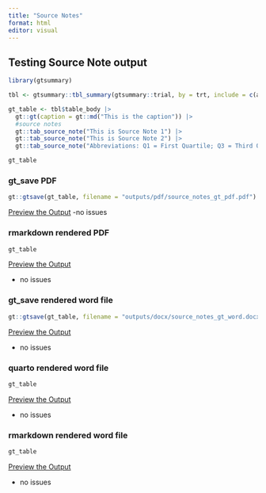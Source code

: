 ```yaml
---
title: "Source Notes"
format: html
editor: visual
---
```


## Testing Source Note output

```r
library(gtsummary)

tbl <- gtsummary::tbl_summary(gtsummary::trial, by = trt, include = c(age, grade), missing = "always", label = list(age = "Age")) |> add_overall()

gt_table <- tbl$table_body |> 
  gt::gt(caption = gt::md("This is the caption")) |> 
  #source notes
  gt::tab_source_note("This is Source Note 1") |> 
  gt::tab_source_note("This is Source Note 2") |> 
  gt::tab_source_note("Abbreviations: Q1 = First Quartile; Q3 = Third Quartile")

gt_table
```

### gt_save PDF

```r
gt::gtsave(gt_table, filename = "outputs/pdf/source_notes_gt_pdf.pdf")
```

[Preview the Output](outputs/pdf/footnotes_gt_pdf.pdf) 
-no issues 

### rmarkdown rendered PDF

```r
gt_table
```

[Preview the Output](outputs/pdf/source_notes_rmd_pdf.pdf)

-   no issues

### gt_save rendered word file

```r
gt::gtsave(gt_table, filename = "outputs/docx/source_notes_gt_word.docx")
```

[Preview the Output](outputs/docx/source_notes_gt_word.docx)

-   no issues

### quarto rendered word file

```r
gt_table
```

[Preview the Output](outputs/docx/source_notes_qmd_word.docx)

-   no issues

### rmarkdown rendered word file

```r
gt_table
```

[Preview the Output](outputs/docx/source_notes_rmd_word.docx)

-   no issues
